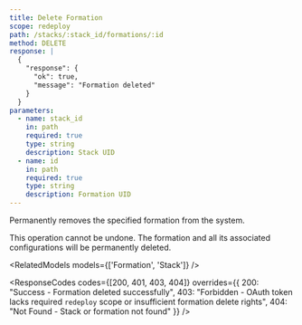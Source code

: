 ```yaml
---
title: Delete Formation
scope: redeploy
path: /stacks/:stack_id/formations/:id
method: DELETE
response: |
  {
    "response": {
      "ok": true,
      "message": "Formation deleted"
    }
  }
parameters:
  - name: stack_id
    in: path
    required: true
    type: string
    description: Stack UID
  - name: id
    in: path
    required: true
    type: string
    description: Formation UID
---
```


Permanently removes the specified formation from the system.

<Callout type="warning" title="Permanent Deletion">
This operation cannot be undone. The formation and all its associated configurations will be permanently deleted.
</Callout>

<RelatedModels models={['Formation', 'Stack']} />

<ResponseCodes 
  codes={[200, 401, 403, 404]}
  overrides={{
    200: "Success - Formation deleted successfully",
    403: "Forbidden - OAuth token lacks required `redeploy` scope or insufficient formation delete rights",
    404: "Not Found - Stack or formation not found"
  }}
/>